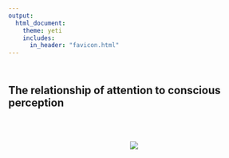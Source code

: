 ```yaml
---
output: 
  html_document:
    theme: yeti
    includes:
      in_header: "favicon.html" 
---
```

<h2>
<br>
The relationship of attention to conscious perception
</h2>
<br>
<br>
<center>![](./Images/att_consc.gif)
<br><br>